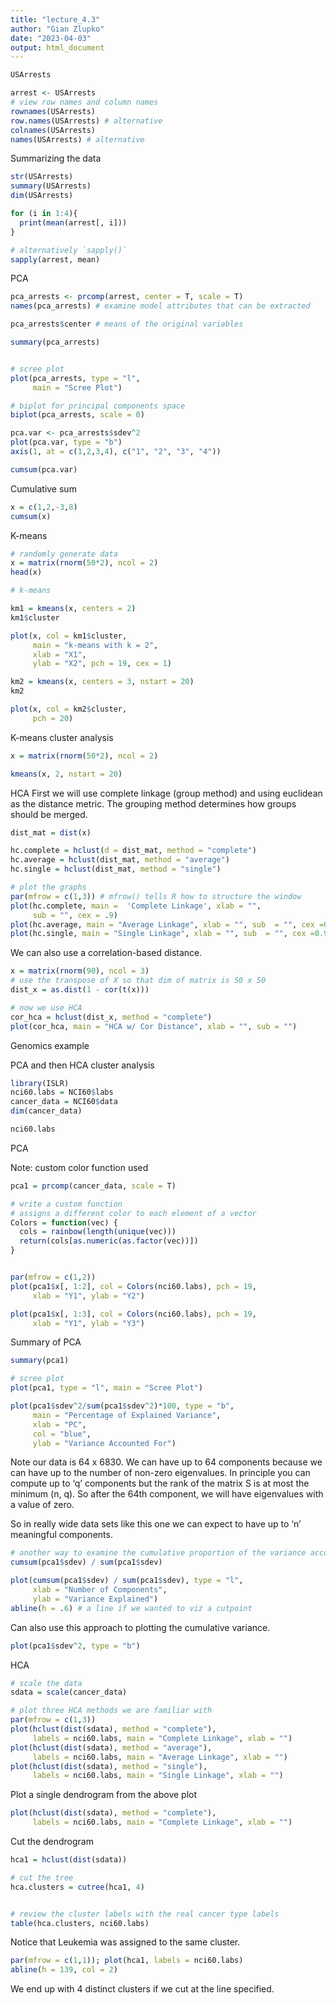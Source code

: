 ```yaml
---
title: "lecture_4.3"
author: "Gian Zlupko"
date: "2023-04-03"
output: html_document
---
```




```r
USArrests

arrest <- USArrests
# view row names and column names
rownames(USArrests) 
row.names(USArrests) # alternative
colnames(USArrests) 
names(USArrests) # alternative 
```


Summarizing the data
```r
str(USArrests) 
summary(USArrests) 
dim(USArrests) 
```




```r

for (i in 1:4){ 
  print(mean(arrest[, i]))
}

# alternatively `sapply()`
sapply(arrest, mean)


```


PCA 
```r
pca_arrests <- prcomp(arrest, center = T, scale = T) 
names(pca_arrests) # examine model attributes that can be extracted 

pca_arrests$center # means of the original variables 

summary(pca_arrests) 


# scree plot
plot(pca_arrests, type = "l",
     main = "Scree Plot") 

# biplot for principal components space 
biplot(pca_arrests, scale = 0)
```


```r
pca.var <- pca_arrests$sdev^2
plot(pca.var, type = "b")
axis(1, at = c(1,2,3,4), c("1", "2", "3", "4")) 

cumsum(pca.var) 
```



Cumulative sum 
```r
x = c(1,2,-3,8)
cumsum(x) 
```



K-means 
```r
# randomly generate data 
x = matrix(rnorm(50*2), ncol = 2) 
head(x)

# k-means

km1 = kmeans(x, centers = 2)
km1$cluster

plot(x, col = km1$cluster, 
     main = "k-means with k = 2", 
     xlab = "X1", 
     ylab = "X2", pch = 19, cex = 1) 

```




```r
km2 = kmeans(x, centers = 3, nstart = 20)
km2

plot(x, col = km2$cluster, 
     pch = 20) 
```





K-means cluster analysis

```r
x = matrix(rnorm(50*2), ncol = 2) 

kmeans(x, 2, nstart = 20) 
```





HCA
First we will use complete linkage (group method) and using euclidean as the distance metric. The grouping method determines how groups should be merged. 

```r
dist_mat = dist(x) 

hc.complete = hclust(d = dist_mat, method = "complete")
hc.average = hclust(dist_mat, method = "average")
hc.single = hclust(dist_mat, method = "single")

# plot the graphs
par(mfrow = c(1,3)) # mfrow() tells R how to structure the window 
plot(hc.complete, main =  'Complete Linkage', xlab = "", 
     sub = "", cex = .9)
plot(hc.average, main = "Average Linkage", xlab = "", sub  = "", cex =0.9)
plot(hc.single, main = "Single Linkage", xlab = "", sub  = "", cex =0.9)
```





We can also use a correlation-based distance. 
```r
x = matrix(rnorm(90), ncol = 3)
# use the transpose of X so that dim of matrix is 50 x 50 
dist_x = as.dist(1 - cor(t(x))) 

# now we use HCA 
cor_hca = hclust(dist_x, method = "complete") 
plot(cor_hca, main = "HCA w/ Cor Distance", xlab = "", sub = "")  

```





Genomics example 

PCA and then HCA cluster analysis 
```r
library(ISLR)
nci60.labs = NCI60$labs
cancer_data = NCI60$data
dim(cancer_data)
```


```r
nci60.labs
```

PCA 

Note: custom color function used
```r
pca1 = prcomp(cancer_data, scale = T) 

# write a custom function
# assigns a different color to each element of a vector 
Colors = function(vec) { 
  cols = rainbow(length(unique(vec))) 
  return(cols[as.numeric(as.factor(vec))])
}


par(mfrow = c(1,2))
plot(pca1$x[, 1:2], col = Colors(nci60.labs), pch = 19, 
     xlab = "Y1", ylab = "Y2")

plot(pca1$x[, 1:3], col = Colors(nci60.labs), pch = 19, 
     xlab = "Y1", ylab = "Y3")
```



Summary of PCA
```r
summary(pca1) 

# scree plot
plot(pca1, type = "l", main = "Scree Plot") 
```





```r
plot(pca1$sdev^2/sum(pca1$sdev^2)*100, type = "b", 
     main = "Percentage of Explained Variance", 
     xlab = "PC", 
     col = "blue", 
     ylab = "Variance Accounted For") 
```


Note our data is 64 x 6830. We can have up to 64 components because we can have up to the number of non-zero eigenvalues. In principle you can compute up to 'q' components but the rank of the matrix S is at most the minimum (n, q). So after the 64th component, we will have eigenvalues with a value of zero. 

So in really wide data sets like this one we can expect to have up to 'n' meaningful components. 




```r
# another way to examine the cumulative proportion of the variance accounted for
cumsum(pca1$sdev) / sum(pca1$sdev) 

plot(cumsum(pca1$sdev) / sum(pca1$sdev), type = "l", 
     xlab = "Number of Components", 
     ylab = "Variance Explained")
abline(h = .6) # a line if we wanted to viz a cutpoint
```




Can also use this approach to plotting the cumulative variance. 
```r
plot(pca1$sdev^2, type = "b") 
```




HCA
```r
# scale the data 
sdata = scale(cancer_data) 

# plot three HCA methods we are familiar with 
par(mfrow = c(1,3))
plot(hclust(dist(sdata), method = "complete"), 
     labels = nci60.labs, main = "Complete Linkage", xlab = "") 
plot(hclust(dist(sdata), method = "average"), 
     labels = nci60.labs, main = "Average Linkage", xlab = "") 
plot(hclust(dist(sdata), method = "single"), 
     labels = nci60.labs, main = "Single Linkage", xlab = "") 

```



Plot a single dendrogram from the above plot 

```r
plot(hclust(dist(sdata), method = "complete"), 
     labels = nci60.labs, main = "Complete Linkage", xlab = "") 
```


Cut the dendrogram
```r
hca1 = hclust(dist(sdata)) 

# cut the tree
hca.clusters = cutree(hca1, 4) 


# review the cluster labels with the real cancer type labels
table(hca.clusters, nci60.labs) 
```


Notice that Leukemia was assigned to the same cluster. 

```r
par(mfrow = c(1,1)); plot(hca1, labels = nci60.labs)
abline(h = 139, col = 2)
```
We end up with 4 distinct clusters if we cut at the line specified. 




